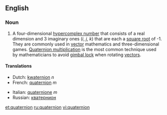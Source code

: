 ==English==
===Noun===
{{en-noun}}{{Wikipedia}}

# {{cattag|mathematics}} A four-dimensional [[hypercomplex number]] that consists of a real dimension and 3 imaginary ones (''i'', ''j'', ''k'') that are each a [[square root]] of -1.  They are commonly used in [[vector]] mathematics and three-dimensional games.  [[Quaternion multiplication]] is the most common technique used by mathematicians to avoid [[gimbal lock]] when rotating [[vector]]s.

====Translations====
{{top}}
*Dutch: [[kwaternion]] ''n''
*French: [[quaternion]] ''m''
{{mid}}
*Italian: [[quaternione]] ''m''
* Russian: [[кватернион]] {{m}}
{{bottom}}

[[et:quaternion]]
[[ru:quaternion]]
[[vi:quaternion]]